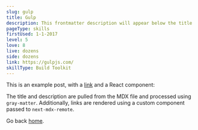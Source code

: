 ```yaml
---
slug: gulp
title: Gulp
description: This frontmatter description will appear below the title
pageType: skills
firstUsed: 1-1-2017
level: 5
love: 8
live: dozens
side: dozens
link: https://gulpjs.com/
skillType: Build Toolkit
---
```


This is an example post, with a [link](https://nextjs.org) and a React component:

The title and description are pulled from the MDX file and processed using `gray-matter`. Additionally, links are rendered using a custom component passed to `next-mdx-remote`.

Go back [home](/).
